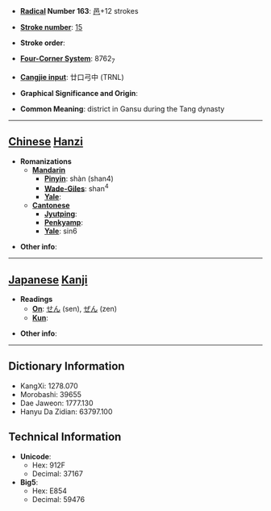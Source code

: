 * '''[[Wiktionary:Chinese radical index| Radical]] Number 163''': [[Wiktionary:Chinese radical index 邑|邑]]+12 strokes

* '''[[Wiktionary:Chinese total strokes index|Stroke number]]''': [[Wiktionary:Chinese total strokes index 15|15]]

* '''Stroke order''': 

* '''[[Wiktionary:Chinese four corner index|Four-Corner System]]''': 8762<sub>7</sub>

* '''[[Wiktionary:Chinese Cangjie index|Cangjie input]]''': 廿口弓中 (TRNL)

* '''Graphical Significance and Origin''': 

* '''Common Meaning''': district in Gansu during the Tang dynasty

----

== [[Chinese]] [[Hanzi]] ==

* '''Romanizations'''
** '''[[Mandarin]]'''
*** '''[[Pinyin]]''': shàn (shan4)
*** '''[[Wade-Giles]]''': shan<sup>4</sup>
*** '''[[Yale]]''': 
** '''[[Cantonese]]'''
*** '''[[Jyutping]]''':
*** '''[[Penkyamp]]''': 
*** '''[[Yale]]''': sin6

* '''Other info''': 

----

== [[Japanese]] [[Kanji]] ==

* '''Readings'''
** '''[[On]]''': [[せん]] (sen), [[ぜん]] (zen)
** '''[[Kun]]''': 

* '''Other info''':  

----

== Dictionary Information ==

* KangXi: 1278.070
* Morobashi: 39655
* Dae Jaweon: 1777.130
* Hanyu Da Zidian: 63797.100

== Technical Information ==

* '''Unicode''':
** Hex: 912F
** Decimal: 37167
* '''Big5''':
** Hex: E854
** Decimal: 59476